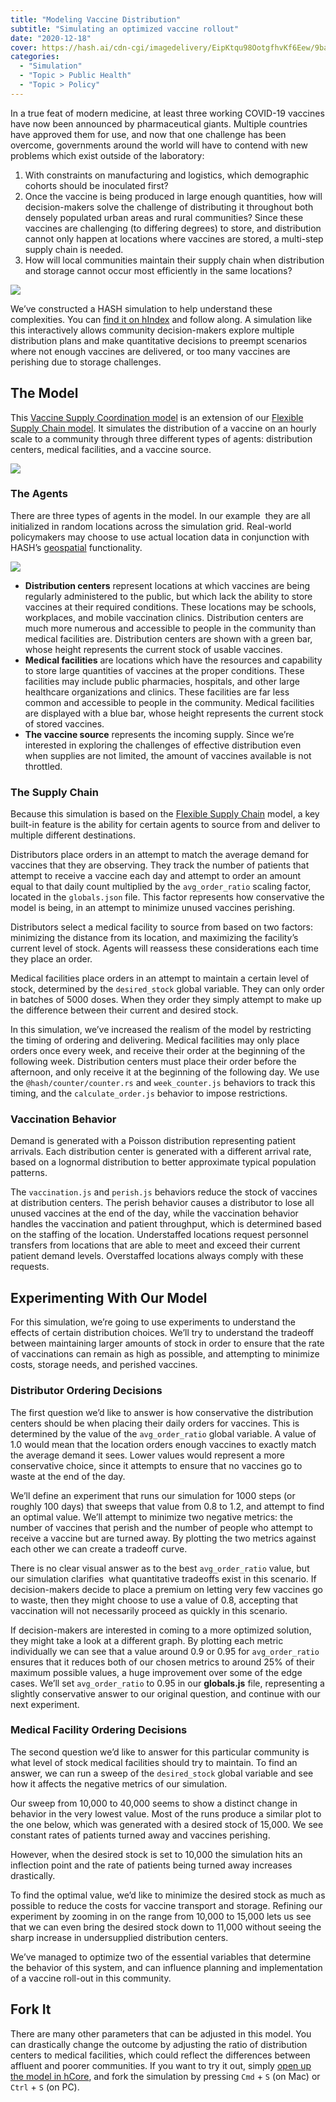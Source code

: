 ```yaml
---
title: "Modeling Vaccine Distribution"
subtitle: "Simulating an optimized vaccine rollout"
date: "2020-12-18"
cover: https://hash.ai/cdn-cgi/imagedelivery/EipKtqu98OotgfhvKf6Eew/9bafb530-164e-496c-62da-ae7b874c3400/public
categories:
  - "Simulation"
  - "Topic > Public Health"
  - "Topic > Policy"
---
```


In a true feat of modern medicine, at least three working COVID-19 vaccines have now been announced by pharmaceutical giants. Multiple countries have approved them for use, and now that one challenge has been overcome, governments around the world will have to contend with new problems which exist outside of the laboratory:

1. With constraints on manufacturing and logistics, which demographic cohorts should be inoculated first?
2. Once the vaccine is being produced in large enough quantities, how will decision-makers solve the challenge of distributing it throughout both densely populated urban areas and rural communities? Since these vaccines are challenging (to differing degrees) to store, and distribution cannot only happen at locations where vaccines are stored, a multi-step supply chain is needed.
3. How will local communities maintain their supply chain when distribution and storage cannot occur most efficiently in the same locations?

![](https://hash.ai/cdn-cgi/imagedelivery/EipKtqu98OotgfhvKf6Eew/be167380-f92a-417a-7157-1e87e7de6700/public)

We’ve constructed a HASH simulation to help understand these complexities. You can [find it on hIndex](https://simulation.hash.ai/@hash/vaccination-supply-coordination) and follow along. A simulation like this interactively allows community decision-makers explore multiple distribution plans and make quantitative decisions to preempt scenarios where not enough vaccines are delivered, or too many vaccines are perishing due to storage challenges.

## The Model

This [Vaccine Supply Coordination model](https://simulation.hash.ai/@hash/vaccination-supply-coordination) is an extension of our [Flexible Supply Chain model](https://simulation.hash.ai/@hash/flexible-supply-chain). It simulates the distribution of a vaccine on an hourly scale to a community through three different types of agents: distribution centers, medical facilities, and a vaccine source.

![](https://hash.ai/cdn-cgi/imagedelivery/EipKtqu98OotgfhvKf6Eew/d1da6533-eb79-44db-1c2c-70be17cc7800/public)

### The Agents

There are three types of agents in the model. In our example  they are all initialized in random locations across the simulation grid. Real-world policymakers may choose to use actual location data in conjunction with HASH’s [geospatial](https://hash.dev/docs/simulation/creating-simulations/views/geospatial-viewer) functionality.

![](https://hash.ai/cdn-cgi/imagedelivery/EipKtqu98OotgfhvKf6Eew/f18c69e1-1d21-4fad-31ee-225c6077bb00/public)

- **Distribution centers** represent locations at which vaccines are being regularly administered to the public, but which lack the ability to store vaccines at their required conditions. These locations may be schools, workplaces, and mobile vaccination clinics. Distribution centers are much more numerous and accessible to people in the community than medical facilities are. Distribution centers are shown with a green bar, whose height represents the current stock of usable vaccines.
- **Medical facilities** are locations which have the resources and capability to store large quantities of vaccines at the proper conditions. These facilities may include public pharmacies, hospitals, and other large healthcare organizations and clinics. These facilities are far less common and accessible to people in the community. Medical facilities are displayed with a blue bar, whose height represents the current stock of stored vaccines.
- **The vaccine source** represents the incoming supply. Since we’re interested in exploring the challenges of effective distribution even when supplies are not limited, the amount of vaccines available is not throttled.

### The Supply Chain

Because this simulation is based on the [Flexible Supply Chain](https://simulation.hash.ai/@hash/flexible-supply-chain) model, a key built-in feature is the ability for certain agents to source from and deliver to multiple different destinations.

Distributors place orders in an attempt to match the average demand for vaccines that they are observing. They track the number of patients that attempt to receive a vaccine each day and attempt to order an amount equal to that daily count multiplied by the `avg_order_ratio` scaling factor, located in the `globals.json` file. This factor represents how conservative the model is being, in an attempt to minimize unused vaccines perishing.

Distributors select a medical facility to source from based on two factors: minimizing the distance from its location, and maximizing the facility’s current level of stock. Agents will reassess these considerations each time they place an order.

Medical facilities place orders in an attempt to maintain a certain level of stock, determined by the `desired_stock` global variable. They can only order in batches of 5000 doses. When they order they simply attempt to make up the difference between their current and desired stock.

In this simulation, we’ve increased the realism of the model by restricting the timing of ordering and delivering. Medical facilities may only place orders once every week, and receive their order at the beginning of the following week. Distribution centers must place their order before the afternoon, and only receive it at the beginning of the following day. We use the `@hash/counter/counter.rs` and `week_counter.js` behaviors to track this timing, and the `calculate_order.js` behavior to impose restrictions.

### Vaccination Behavior

Demand is generated with a Poisson distribution representing patient arrivals. Each distribution center is generated with a different arrival rate, based on a lognormal distribution to better approximate typical population patterns.

The `vaccination.js` and `perish.js` behaviors reduce the stock of vaccines at distribution centers. The perish behavior causes a distributor to lose all unused vaccines at the end of the day, while the vaccination behavior handles the vaccination and patient throughput, which is determined based on the staffing of the location. Understaffed locations request personnel transfers from locations that are able to meet and exceed their current patient demand levels. Overstaffed locations always comply with these requests.

## Experimenting With Our Model

For this simulation, we’re going to use experiments to understand the effects of certain distribution choices. We’ll try to understand the tradeoff between maintaining larger amounts of stock in order to ensure that the rate of vaccinations can remain as high as possible, and attempting to minimize costs, storage needs, and perished vaccines.

### Distributor Ordering Decisions

The first question we’d like to answer is how conservative the distribution centers should be when placing their daily orders for vaccines. This is determined by the value of the `avg_order_ratio` global variable. A value of 1.0 would mean that the location orders enough vaccines to exactly match the average demand it sees. Lower values would represent a more conservative choice, since it attempts to ensure that no vaccines go to waste at the end of the day.

We’ll define an experiment that runs our simulation for 1000 steps (or roughly 100 days) that sweeps that value from 0.8 to 1.2, and attempt to find an optimal value. We’ll attempt to minimize two negative metrics: the number of vaccines that perish and the number of people who attempt to receive a vaccine but are turned away. By plotting the two metrics against each other we can create a tradeoff curve.

There is no clear visual answer as to the best `avg_order_ratio` value, but our simulation clarifies  what quantitative tradeoffs exist in this scenario. If decision-makers decide to place a premium on letting very few vaccines go to waste, then they might choose to use a value of 0.8, accepting that vaccination will not necessarily proceed as quickly in this scenario.

If decision-makers are interested in coming to a more optimized solution, they might take a look at a different graph. By plotting each metric individually we can see that a value around 0.9 or 0.95 for `avg_order_ratio` ensures that it reduces both of our chosen metrics to around 25% of their maximum possible values, a huge improvement over some of the edge cases. We’ll set `avg_order_ratio` to 0.95 in our **globals.js** file, representing a slightly conservative answer to our original question, and continue with our next experiment.

### Medical Facility Ordering Decisions

The second question we’d like to answer for this particular community is what level of stock medical facilities should try to maintain. To find an answer, we can run a sweep of the `desired_stock` global variable and see how it affects the negative metrics of our simulation.

Our sweep from 10,000 to 40,000 seems to show a distinct change in behavior in the very lowest value. Most of the runs produce a similar plot to the one below, which was generated with a desired stock of 15,000. We see constant rates of patients turned away and vaccines perishing.

However, when the desired stock is set to 10,000 the simulation hits an inflection point and the rate of patients being turned away increases drastically.

To find the optimal value, we’d like to minimize the desired stock as much as possible to reduce the costs for vaccine transport and storage. Refining our experiment by zooming in on the range from 10,000 to 15,000 lets us see that we can even bring the desired stock down to 11,000 without seeing the sharp increase in undersupplied distribution centers.

We’ve managed to optimize two of the essential variables that determine the behavior of this system, and can influence planning and implementation of a vaccine roll-out in this community.

## Fork It

There are many other parameters that can be adjusted in this model. You can drastically change the outcome by adjusting the ratio of distribution centers to medical facilities, which could reflect the differences between affluent and poorer communities. If you want to try it out, simply [open up the model in hCore](https://simulation.hash.ai/@hash/vaccination-supply-coordination/stable), and fork the simulation by pressing `Cmd` + `S` (on Mac) or `Ctrl` + `S` (on PC).
